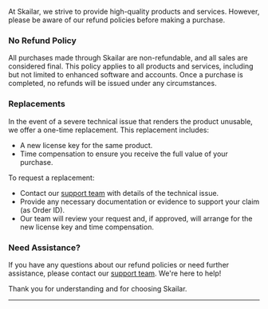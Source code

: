 At Skailar, we strive to provide high-quality products and services. However, please be aware of our refund policies before making a purchase.

### No Refund Policy

All purchases made through Skailar are non-refundable, and all sales are considered final. This policy applies to all products and services, including but not limited to enhanced software and accounts. Once a purchase is completed, no refunds will be issued under any circumstances.

### Replacements

In the event of a severe technical issue that renders the product unusable, we offer a one-time replacement. This replacement includes:
- A new license key for the same product.
- Time compensation to ensure you receive the full value of your purchase.

To request a replacement:
- Contact our [support team](mailto:support@skailar.com) with details of the technical issue.
- Provide any necessary documentation or evidence to support your claim (as Order ID).
- Our team will review your request and, if approved, will arrange for the new license key and time compensation.

### Need Assistance?

If you have any questions about our refund policies or need further assistance, please contact our [support team](mailto:support@skailar.com). We're here to help!

Thank you for understanding and for choosing Skailar.

---
